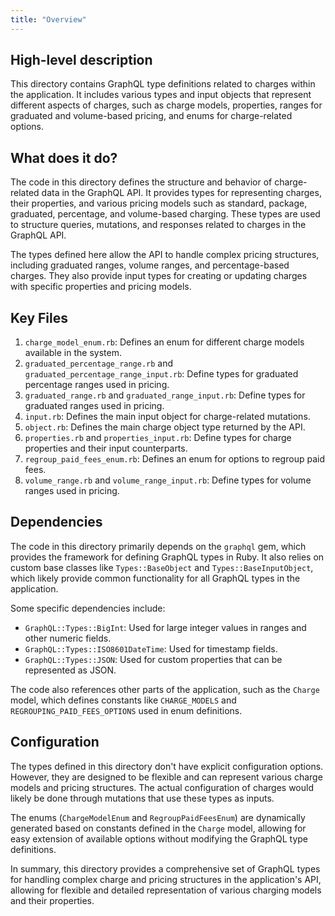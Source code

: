 ```yaml
---
title: "Overview"
---
```


## High-level description
This directory contains GraphQL type definitions related to charges within the application. It includes various types and input objects that represent different aspects of charges, such as charge models, properties, ranges for graduated and volume-based pricing, and enums for charge-related options.

## What does it do?
The code in this directory defines the structure and behavior of charge-related data in the GraphQL API. It provides types for representing charges, their properties, and various pricing models such as standard, package, graduated, percentage, and volume-based charging. These types are used to structure queries, mutations, and responses related to charges in the GraphQL API.

The types defined here allow the API to handle complex pricing structures, including graduated ranges, volume ranges, and percentage-based charges. They also provide input types for creating or updating charges with specific properties and pricing models.

## Key Files
1. `charge_model_enum.rb`: Defines an enum for different charge models available in the system.
2. `graduated_percentage_range.rb` and `graduated_percentage_range_input.rb`: Define types for graduated percentage ranges used in pricing.
3. `graduated_range.rb` and `graduated_range_input.rb`: Define types for graduated ranges used in pricing.
4. `input.rb`: Defines the main input object for charge-related mutations.
5. `object.rb`: Defines the main charge object type returned by the API.
6. `properties.rb` and `properties_input.rb`: Define types for charge properties and their input counterparts.
7. `regroup_paid_fees_enum.rb`: Defines an enum for options to regroup paid fees.
8. `volume_range.rb` and `volume_range_input.rb`: Define types for volume ranges used in pricing.

## Dependencies
The code in this directory primarily depends on the `graphql` gem, which provides the framework for defining GraphQL types in Ruby. It also relies on custom base classes like `Types::BaseObject` and `Types::BaseInputObject`, which likely provide common functionality for all GraphQL types in the application.

Some specific dependencies include:
- `GraphQL::Types::BigInt`: Used for large integer values in ranges and other numeric fields.
- `GraphQL::Types::ISO8601DateTime`: Used for timestamp fields.
- `GraphQL::Types::JSON`: Used for custom properties that can be represented as JSON.

The code also references other parts of the application, such as the `Charge` model, which defines constants like `CHARGE_MODELS` and `REGROUPING_PAID_FEES_OPTIONS` used in enum definitions.

## Configuration
The types defined in this directory don't have explicit configuration options. However, they are designed to be flexible and can represent various charge models and pricing structures. The actual configuration of charges would likely be done through mutations that use these types as inputs.

The enums (`ChargeModelEnum` and `RegroupPaidFeesEnum`) are dynamically generated based on constants defined in the `Charge` model, allowing for easy extension of available options without modifying the GraphQL type definitions.

In summary, this directory provides a comprehensive set of GraphQL types for handling complex charge and pricing structures in the application's API, allowing for flexible and detailed representation of various charging models and their properties.